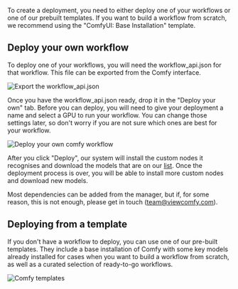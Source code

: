 To create a deployment, you need to either deploy one of your workflows or one of our prebuilt templates. If you want to build a workflow from scratch, we recommend using the "ComfyUI: Base Installation" template.

## Deploy your own workflow
To deploy one of your workflows, you will need the workflow_api.json for that workflow. This file can be exported from the Comfy interface.

![Export the workflow_api.json](/public/export_the_workflow_api.json.webp)

Once you have the workflow_api.json ready, drop it in the "Deploy your own" tab. Before you can deploy, you will need to give your deployment a name and select a GPU to run your workflow. You can change those settings later, so don't worry if you are not sure which ones are best for your workflow. 

![Deploy your own comfy workflow](/public/deploy_your_own_comfy_workflow.webp)

After you click "Deploy", our system will install the custom nodes it recognises and download the models that are on our [list](https://github.com/ViewComfy/cloud-public/blob/main/supported_weights.md). Once the deployment process is over, you will be able to install more custom nodes and download new models. 

Most dependencies can be added from the manager, but if, for some reason, this is not enough, please get in touch (team@viewcomfy.com).

## Deploying from a template
If you don't have a workflow to deploy, you can use one of our pre-built templates. They include a base installation of Comfy with some key models already installed for cases when you want to build a workflow from scratch, as well as a curated selection of ready-to-go workflows.  

![Comfy templates](/public/comfy_templates.webp)